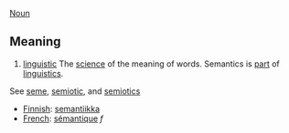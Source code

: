 [[Noun]]

==Meaning==
# [[linguistic terminology|linguistic]] The [[science]] of the meaning of words. Semantics is [[part]] of [[linguistics]].

See [[seme]], [[semiotic]], and [[semiotics]]

*[[Finnish]]: [[semantiikka]]
*[[French]]: [[sémantique]] ''f''